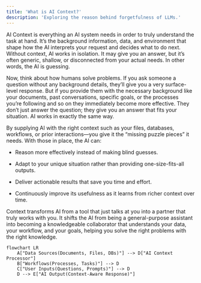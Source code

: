```yaml
---
title: 'What is AI Context?'
description: 'Exploring the reason behind forgetfulness of LLMs.'
---
```

AI Context is everything an AI system needs in order to truly understand the task at hand. It’s the background information, data, and environment that shape how the AI interprets your request and decides what to do next. Without context, AI works in isolation. It may give you an answer, but it’s often generic, shallow, or disconnected from your actual needs. In other words, the AI is guessing.

Now, think about how humans solve problems. If you ask someone a question without any background details, they’ll give you a very surface-level response. But if you provide them with the necessary background like your documents, past conversations, specific goals, or the processes you’re following and so on they immediately become more effective. They don’t just answer the question; they give you an answer that fits your situation. AI works in exactly the same way.

By supplying AI with the right context such as your files, databases, workflows, or prior interactions—you give it the “missing puzzle pieces” it needs. With those in place, the AI can:

- Reason more effectively instead of making blind guesses.

- Adapt to your unique situation rather than providing one-size-fits-all outputs.

- Deliver actionable results that save you time and effort.

- Continuously improve its usefulness as it learns from richer context over time.

Context transforms AI from a tool that just talks at you into a partner that truly works with you. It shifts the AI from being a general-purpose assistant into becoming a knowledgeable collaborator that understands your data, your workflow, and your goals, helping you solve the right problems with the right knowledge.
<br />

```mermaid
flowchart LR
    A["Data Sources(Documents, Files, DBs)"] --> D["AI Context Processor"]
    B["Workflows(Processes, Tasks)"] --> D
    C["User Inputs(Questions, Prompts)"] --> D
    D --> E["AI Output(Context-Aware Response)"]
```

